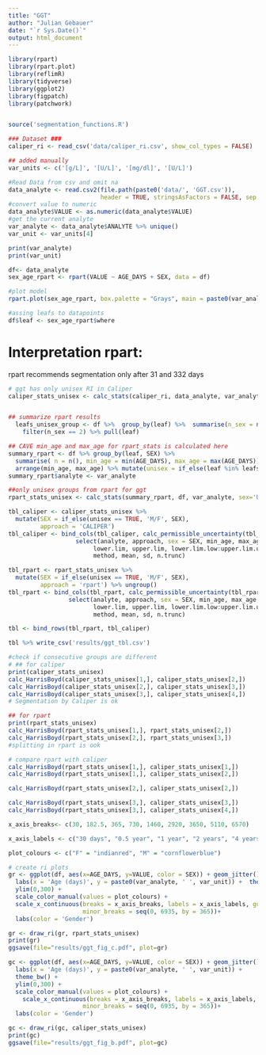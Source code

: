 ```yaml
---
title: "GGT"
author: "Julian Gebauer"
date: "`r Sys.Date()`"
output: html_document
---
```

```r
library(rpart)
library(rpart.plot)
library(reflimR)
library(tidyverse)
library(ggplot2)
library(figpatch)
library(patchwork)


source('segmentation_functions.R')

### Dataset ###
caliper_ri <- read_csv('data/caliper_ri.csv', show_col_types = FALSE)

## added manually
var_units <- c('[g/L]', '[U/L]', '[mg/dl]', '[U/L]')

#Read Data from csv and omit na
data_analyte <- read.csv2(file.path(paste0('data/', 'GGT.csv')),
                          header = TRUE, stringsAsFactors = FALSE, sep = ";", dec = ",", na.strings = "") %>%                           na.omit()
#convert value to numeric
data_analyte$VALUE <- as.numeric(data_analyte$VALUE)
#get the current analyte
var_analyte <- data_analyte$ANALYTE %>% unique()
var_unit <- var_units[4]

print(var_analyte)
print(var_unit)
```

```r
df<- data_analyte
sex_age_rpart <- rpart(VALUE ~ AGE_DAYS + SEX, data = df)

#plot model
rpart.plot(sex_age_rpart, box.palette = "Grays", main = paste0(var_analyte, " ", var_unit), extra=101)

#assing leafs to datapoints
df$leaf <- sex_age_rpart$where
```
# Interpretation rpart:
rpart recommends segmentation only after 31 and 332 days

```r
# ggt has only unisex RI in Caliper
caliper_stats_unisex <- calc_stats(caliper_ri, data_analyte, var_analyte, sex='U')


## summarize rpart results
  leafs_unisex_group <- df %>%  group_by(leaf) %>%  summarise(n_sex = n_distinct(SEX)) %>%
    filter(n_sex == 2) %>% pull(leaf)

## CAVE min_age and max_age for rpart_stats is calculated here
summary_rpart <- df %>% group_by(leaf, SEX) %>% 
  summarise( n = n(), min_age = min(AGE_DAYS), max_age = max(AGE_DAYS)) %>%
  arrange(min_age, max_age) %>% mutate(unisex = if_else(leaf %in% leafs_unisex_group, TRUE, FALSE))
summary_rpart$analyte <- var_analyte

##only unisex groups from rpart for ggt
rpart_stats_unisex <- calc_stats(summary_rpart, df, var_analyte, sex='U')

```
```r
tbl_caliper <- caliper_stats_unisex %>%
  mutate(SEX = if_else(unisex == TRUE, 'M/F', SEX),
         approach = 'CALIPER')
tbl_caliper <- bind_cols(tbl_caliper, calc_permissible_uncertainty(tbl_caliper$lower.lim, tbl_caliper$upper.lim)) %>%
                   select(analyte, approach, sex = SEX, min_age, max_age,                                           
                        lower.lim, upper.lim, lower.lim.low:upper.lim.upp,
                        method, mean, sd, n.trunc)

tbl_rpart <- rpart_stats_unisex %>%
  mutate(SEX = if_else(unisex == TRUE, 'M/F', SEX),
         approach = 'rpart') %>% ungroup()
tbl_rpart <- bind_cols(tbl_rpart, calc_permissible_uncertainty(tbl_rpart$lower.lim, tbl_rpart$upper.lim)) %>%
                 select(analyte, approach, sex = SEX, min_age, max_age,                                             
                        lower.lim, upper.lim, lower.lim.low:upper.lim.upp,
                        method, mean, sd, n.trunc)

tbl <- bind_rows(tbl_rpart, tbl_caliper)

tbl %>% write_csv('results/ggt_tbl.csv')
```

```r
#check if consecutive groups are different
# ## for caliper
print(caliper_stats_unisex)
calc_HarrisBoyd(caliper_stats_unisex[1,], caliper_stats_unisex[2,])
calc_HarrisBoyd(caliper_stats_unisex[2,], caliper_stats_unisex[3,])
calc_HarrisBoyd(caliper_stats_unisex[3,], caliper_stats_unisex[4,])
# Segmentation by Caliper is ok

## for rpart
print(rpart_stats_unisex)
calc_HarrisBoyd(rpart_stats_unisex[1,], rpart_stats_unisex[2,])
calc_HarrisBoyd(rpart_stats_unisex[2,], rpart_stats_unisex[3,])
#splitting in rpart is ook

# compare rpart with caliper
calc_HarrisBoyd(rpart_stats_unisex[1,], caliper_stats_unisex[1,])
calc_HarrisBoyd(rpart_stats_unisex[1,], caliper_stats_unisex[2,])

calc_HarrisBoyd(rpart_stats_unisex[2,], caliper_stats_unisex[2,])

calc_HarrisBoyd(rpart_stats_unisex[3,], caliper_stats_unisex[3,])
calc_HarrisBoyd(rpart_stats_unisex[3,], caliper_stats_unisex[4,])
```

```r
x_axis_breaks<- c(30, 182.5, 365, 730, 1460, 2920, 3650, 5110, 6570)

x_axis_labels <- c("30 days", "0.5 year", "1 year", "2 years", "4 years", "8 years", "10 years", "14 years", "18 years")

plot_colours <- c("F" = "indianred", "M" = "cornflowerblue")

# create ri plots
gr <- ggplot(df, aes(x=AGE_DAYS, y=VALUE, color = SEX)) + geom_jitter() +
  labs(x = 'Age (days)', y = paste0(var_analyte, ' ', var_unit)) +  theme_bw() + 
  ylim(0,300) +
  scale_color_manual(values = plot_colours) + 
  scale_x_continuous(breaks = x_axis_breaks, labels = x_axis_labels, guide = guide_axis(angle = 65),
                     minor_breaks = seq(0, 6935, by = 365))+
  labs(color = 'Gender')

gr <- draw_ri(gr, rpart_stats_unisex)
print(gr)
ggsave(file="results/ggt_fig_c.pdf", plot=gr)

gc <- ggplot(df, aes(x=AGE_DAYS, y=VALUE, color = SEX)) + geom_jitter() +
  labs(x = 'Age (days)', y = paste0(var_analyte, ' ', var_unit)) +
  theme_bw() + 
  ylim(0,300) +
  scale_color_manual(values = plot_colours) +
    scale_x_continuous(breaks = x_axis_breaks, labels = x_axis_labels, guide = guide_axis(angle = 65),
                     minor_breaks = seq(0, 6935, by = 365))+
  labs(color = 'Gender')

gc <- draw_ri(gc, caliper_stats_unisex)
print(gc)
ggsave(file="results/ggt_fig_b.pdf", plot=gc)

```
